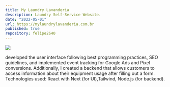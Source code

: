 ```yaml
---
title: My Laundry Lavanderia
description: Laundry Self-Service Website.
date: "2022-05-01"
url: https://mylaundrylavanderia.com.br
published: true
repository: felipe2640
---
```


[![](https://unkey.dev/images/landing/app.png)](https://mylaundrylavanderia.com.br)

developed the user interface following best programming practices, SEO guidelines, and implemented event tracking for Google Ads and Pixel conversions. Additionally, I created a backend that allows customers to access information about their equipment usage after filling out a form.
Technologies used: React with Next (for UI),Tailwind, Node.js (for backend).

